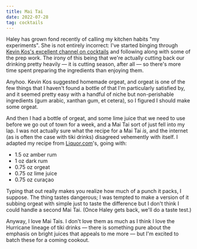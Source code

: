 ```yaml
---
title: Mai Tai
date: 2022-07-28
tag: cocktails
---
```


Haley has grown fond recently of calling my kitchen habits "my experiments". She is not entirely incorrect: I've started binging through [Kevin Kos's excellent channel on cocktails](https://www.youtube.com/c/cocktailtimewithkevinkos) and following along with some of the prep work. The irony of this being that we're actually cutting back our drinking pretty heavily — it is cutting season, after all — so there's more time spent preparing the ingredients than enjoying them.

Anyhoo. Kevin Kos suggested homemade orgeat, and orgeat is one of the few things that I haven't found a bottle of that I'm particularly satisfied by, and it seemed pretty easy with a handful of niche but non-perishable ingredients (gum arabic, xanthan gum, et cetera), so I figured I should make some orgeat.

And then I had a bottle of orgeat, and some lime juice that we need to use before we go out of town for a week, and a Mai Tai sort of just fell into my lap. I was not actually sure what the recipe for a Mai Tai *is*, and the internet (as is often the case with tiki drinks) disagreed vehemently with itself. I adapted my recipe from [Liquor.com](https://www.liquor.com/recipes/traditional-mai-tai/)'s, going with:

- 1.5 oz amber rum
- 1 oz dark rum
- 0.75 oz orgeat
- 0.75 oz lime juice
- 0.75 oz curaçao

Typing that out really makes you realize how much of a punch it packs, I suppose. The thing tastes dangerous; I was tempted to make a version of it subbing orgeat with simple just to taste the difference but I don't think I could handle a second Mai Tai. (Once Haley gets back, we'll do a taste test.)

Anyway, I love Mai Tais. I don't love them as much as I think I love the Hurricane lineage of tiki drinks — there is something pure about the emphasis on bright juices that appeals to me more — but I'm excited to batch these for a coming cookout.
        
